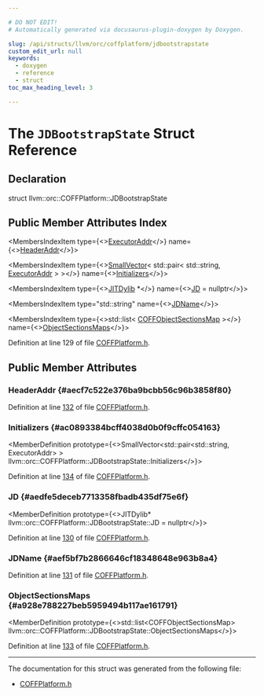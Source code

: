 ```yaml
---

# DO NOT EDIT!
# Automatically generated via docusaurus-plugin-doxygen by Doxygen.

slug: /api/structs/llvm/orc/coffplatform/jdbootstrapstate
custom_edit_url: null
keywords:
  - doxygen
  - reference
  - struct
toc_max_heading_level: 3

---
```





# The `JDBootstrapState` Struct Reference

<DoxygenPage pluginConfig={pluginConfig}>



## Declaration

<CodeBlock>struct llvm::orc::COFFPlatform::JDBootstrapState</CodeBlock>

## Public Member Attributes Index

<MembersIndex>

<MembersIndexItem
  type={<><a href="/docs/api/classes/llvm/orc/executoraddr">ExecutorAddr</a></>}
  name={<><a href="#aecf7c522e376ba9bcbb56c96b3858f80">HeaderAddr</a></>}>
</MembersIndexItem>

<MembersIndexItem
  type={<><a href="/docs/api/classes/llvm/smallvector">SmallVector</a>&lt; std::pair&lt; std::string, <a href="/docs/api/classes/llvm/orc/executoraddr">ExecutorAddr</a> &gt; &gt;</>}
  name={<><a href="#ac0893384bcff4038d0b0f9cffc054163">Initializers</a></>}>
</MembersIndexItem>

<MembersIndexItem
  type={<><a href="/docs/api/classes/llvm/orc/jitdylib">JITDylib</a> &#42;</>}
  name={<><a href="#aedfe5deceb7713358fbadb435df75e6f">JD</a> = nullptr</>}>
</MembersIndexItem>

<MembersIndexItem
  type="std::string"
  name={<><a href="#aef5bf7b2866646cf18348648e963b8a4">JDName</a></>}>
</MembersIndexItem>

<MembersIndexItem
  type={<>std::list&lt; <a href="/docs/api/classes/llvm/smallvector">COFFObjectSectionsMap</a> &gt;</>}
  name={<><a href="#a928e788227beb5959494b117ae161791">ObjectSectionsMaps</a></>}>
</MembersIndexItem>

</MembersIndex>


Definition at line 129 of file <a href="/docs/api/files/include/include/llvm/include/llvm/executionengine/include/llvm/executionengine/orc/coffplatform-h">COFFPlatform.h</a>.

<SectionDefinition>

## Public Member Attributes

### HeaderAddr {#aecf7c522e376ba9bcbb56c96b3858f80}

<MemberDefinition
  prototype="ExecutorAddr llvm::orc::COFFPlatform::JDBootstrapState::HeaderAddr">

Definition at line <a href="/docs/api/files/include/include/llvm/include/llvm/executionengine/include/llvm/executionengine/orc/coffplatform-h/#l00132">132</a> of file <a href="/docs/api/files/include/include/llvm/include/llvm/executionengine/include/llvm/executionengine/orc/coffplatform-h">COFFPlatform.h</a>.
</MemberDefinition>

### Initializers {#ac0893384bcff4038d0b0f9cffc054163}

<MemberDefinition
  prototype={<>SmallVector&lt;std::pair&lt;std::string, ExecutorAddr&gt; &gt; llvm::orc::COFFPlatform::JDBootstrapState::Initializers</>}>

Definition at line <a href="/docs/api/files/include/include/llvm/include/llvm/executionengine/include/llvm/executionengine/orc/coffplatform-h/#l00134">134</a> of file <a href="/docs/api/files/include/include/llvm/include/llvm/executionengine/include/llvm/executionengine/orc/coffplatform-h">COFFPlatform.h</a>.
</MemberDefinition>

### JD {#aedfe5deceb7713358fbadb435df75e6f}

<MemberDefinition
  prototype={<>JITDylib&#42; llvm::orc::COFFPlatform::JDBootstrapState::JD = nullptr</>}>

Definition at line <a href="/docs/api/files/include/include/llvm/include/llvm/executionengine/include/llvm/executionengine/orc/coffplatform-h/#l00130">130</a> of file <a href="/docs/api/files/include/include/llvm/include/llvm/executionengine/include/llvm/executionengine/orc/coffplatform-h">COFFPlatform.h</a>.
</MemberDefinition>

### JDName {#aef5bf7b2866646cf18348648e963b8a4}

<MemberDefinition
  prototype="std::string llvm::orc::COFFPlatform::JDBootstrapState::JDName">

Definition at line <a href="/docs/api/files/include/include/llvm/include/llvm/executionengine/include/llvm/executionengine/orc/coffplatform-h/#l00131">131</a> of file <a href="/docs/api/files/include/include/llvm/include/llvm/executionengine/include/llvm/executionengine/orc/coffplatform-h">COFFPlatform.h</a>.
</MemberDefinition>

### ObjectSectionsMaps {#a928e788227beb5959494b117ae161791}

<MemberDefinition
  prototype={<>std::list&lt;COFFObjectSectionsMap&gt; llvm::orc::COFFPlatform::JDBootstrapState::ObjectSectionsMaps</>}>

Definition at line <a href="/docs/api/files/include/include/llvm/include/llvm/executionengine/include/llvm/executionengine/orc/coffplatform-h/#l00133">133</a> of file <a href="/docs/api/files/include/include/llvm/include/llvm/executionengine/include/llvm/executionengine/orc/coffplatform-h">COFFPlatform.h</a>.
</MemberDefinition>

</SectionDefinition>

<hr/>

The documentation for this struct was generated from the following file:

<ul>
<li><a href="/docs/api/files/include/include/llvm/include/llvm/executionengine/include/llvm/executionengine/orc/coffplatform-h">COFFPlatform.h</a></li>
</ul>

</DoxygenPage>
